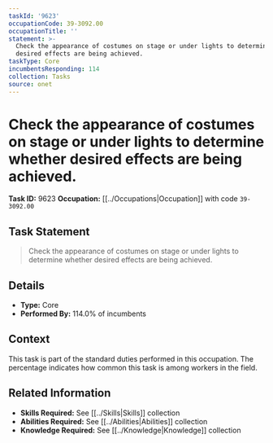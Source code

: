 ```yaml
---
taskId: '9623'
occupationCode: 39-3092.00
occupationTitle: ''
statement: >-
  Check the appearance of costumes on stage or under lights to determine whether
  desired effects are being achieved.
taskType: Core
incumbentsResponding: 114
collection: Tasks
source: onet
---
```

# Check the appearance of costumes on stage or under lights to determine whether desired effects are being achieved.

**Task ID:** 9623
**Occupation:** [[../Occupations|Occupation]] with code `39-3092.00`

## Task Statement

> Check the appearance of costumes on stage or under lights to determine whether desired effects are being achieved.

## Details

- **Type:** Core
- **Performed By:** 114.0% of incumbents

## Context

This task is part of the standard duties performed in this occupation. The percentage indicates how common this task is among workers in the field.

## Related Information

- **Skills Required:** See [[../Skills|Skills]] collection
- **Abilities Required:** See [[../Abilities|Abilities]] collection
- **Knowledge Required:** See [[../Knowledge|Knowledge]] collection
